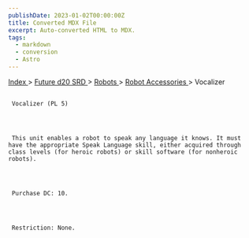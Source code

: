 ```yaml
---
publishDate: 2023-01-02T00:00:00Z
title: Converted MDX File
excerpt: Auto-converted HTML to MDX.
tags:
  - markdown
  - conversion
  - Astro
---
```


[
Index
](-index) >
[
Future d20 SRD
](future-d20-srd-index) >
[
Robots
](future-d20-srd-robots-index) >
[
Robot Accessories
](future-d20-srd-robots-robot-accessories-index) > Vocalizer

##

     Vocalizer (PL 5)




     This unit enables a robot to speak any language it knows. It must have the appropriate Speak Language skill, either acquired through class levels (for heroic robots) or skill software (for nonheroic robots).




     Purchase DC: 10.




     Restriction: None.
